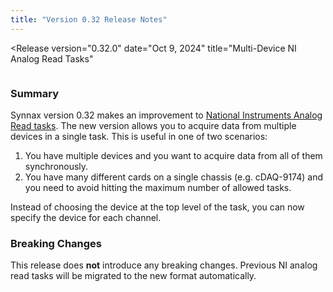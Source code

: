 ```yaml
---
title: "Version 0.32 Release Notes"
---
```



<Release 
version="0.32.0" 
date="Oct 9, 2024" 
title="Multi-Device NI Analog Read Tasks"
>

<Image client:only="react" id="releases/0-32-0/thumbnail" />

### Summary

Synnax version 0.32 makes an improvement to [National Instruments Analog Read tasks](/reference/device-drivers/ni/analog-read-task).
The new version allows you to acquire data from multiple devices in a single task. This is useful in one of two scenarios:

1. You have multiple devices and you want to acquire data from all of them synchronously.
2. You have many different cards on a single chassis (e.g. cDAQ-9174) and you need to avoid hitting the maximum number of allowed tasks.

Instead of choosing the device at the top level of the task, you can now specify the
device for each channel.

### Breaking Changes

This release does **not** introduce any breaking changes. Previous NI analog read tasks
will be migrated to the new format automatically.

</Release>
